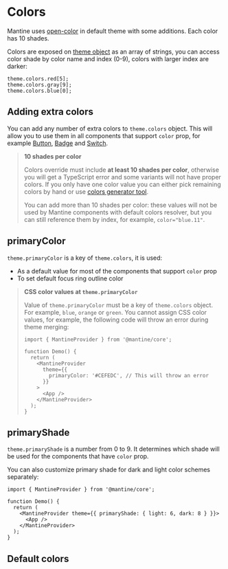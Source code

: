 

# Colors

Mantine uses [open-color](https://yeun.github.io/open-color/) in default theme with some additions.
Each color has 10 shades.

Colors are exposed on [theme object](/theming/theme-object) as an array of strings,
you can access color shade by color name and index (0-9), colors with larger index are darker:

```tsx
theme.colors.red[5];
theme.colors.gray[9];
theme.colors.blue[0];
```

## Adding extra colors

You can add any number of extra colors to `theme.colors` object.
This will allow you to use them in all components that support `color` prop, for example
[Button](/core/button), [Badge](/core/badge) and [Switch](/core/switch).

<Demo data={ThemingDemos.colorsOverride} />

> **10 shades per color**
>
> Colors override must include **at least 10 shades per color**, otherwise you will get a TypeScript error
> and some variants will not have proper colors. If you only have one color value you can either
> pick remaining colors by hand or use [colors generator tool](/colors-generator).
>
> You can add more than 10 shades per color: these values will not be used by Mantine components with default colors resolver,
> but you can still reference them by index, for example, `color="blue.11"`.

## primaryColor

`theme.primaryColor` is a key of `theme.colors`, it is used:

- As a default value for most of the components that support `color` prop
- To set default focus ring outline color

<Demo data={ThemingDemos.primaryColor} />

> **CSS color values at `theme.primaryColor`**
>
> Value of `theme.primaryColor` must be a key of `theme.colors` object. For example, `blue`, `orange` or `green`.
> You cannot assign CSS color values, for example, the following code will throw an error during theme merging:
>
> ```tsx
> import { MantineProvider } from '@mantine/core';
>
> function Demo() {
>   return (
>     <MantineProvider
>       theme={{
>         primaryColor: '#CEFEDC', // This will throw an error
>       }}
>     >
>       <App />
>     </MantineProvider>
>   );
> }
> ```

## primaryShade

`theme.primaryShade` is a number from 0 to 9. It determines which shade will be used for the components that have `color` prop.

<Demo data={ThemingDemos.primaryShadeConfigurator} />

You can also customize primary shade for dark and light color schemes separately:

```tsx
import { MantineProvider } from '@mantine/core';

function Demo() {
  return (
    <MantineProvider theme={{ primaryShade: { light: 6, dark: 8 } }}>
      <App />
    </MantineProvider>
  );
}
```

## Default colors

<ThemeColors />
